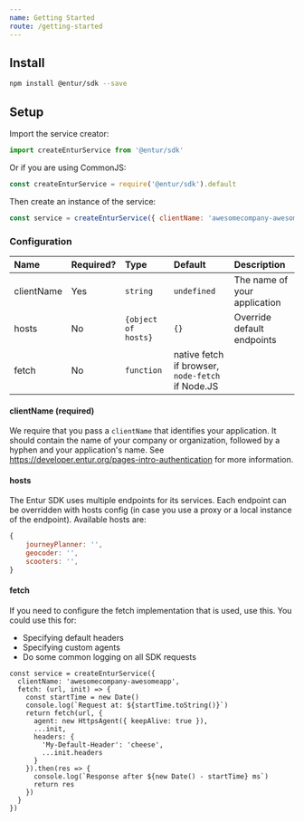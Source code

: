 ```yaml
---
name: Getting Started
route: /getting-started
---
```


## Install

```bash
npm install @entur/sdk --save
```

## Setup

Import the service creator:

```javascript
import createEnturService from '@entur/sdk'
```

Or if you are using CommonJS:

```javascript
const createEnturService = require('@entur/sdk').default
```

Then create an instance of the service:

```javascript
const service = createEnturService({ clientName: 'awesomecompany-awesomeapp' })
```

### Configuration

| Name       | Required? | Type                | Default                                          | Description                  |
| :--------- | --------- | :------------------ | :----------------------------------------------- | :--------------------------- |
| clientName | Yes       | `string`            | `undefined`                                      | The name of your application |
| hosts      | No        | `{object of hosts}` | `{}`                                             | Override default endpoints   |
| fetch      | No        | `function`          | native fetch if browser, `node-fetch` if Node.JS |                              |

#### clientName (required)

We require that you pass a `clientName` that identifies your application. It should contain the name of your company or organization,
followed by a hyphen and your application's name. See https://developer.entur.org/pages-intro-authentication for more information.

#### hosts

The Entur SDK uses multiple endpoints for its services. Each endpoint can be overridden with hosts config (in case you use a proxy or a local instance of the endpoint). Available hosts are:

```javascript
{
    journeyPlanner: '',
    geocoder: '',
    scooters: '',
}
```

#### fetch

If you need to configure the fetch implementation that is used, use this. You could use this for:

-   Specifying default headers
-   Specifying custom agents
-   Do some common logging on all SDK requests

```
const service = createEnturService({
  clientName: 'awesomecompany-awesomeapp',
  fetch: (url, init) => {
    const startTime = new Date()
    console.log(`Request at: ${startTime.toString()}`)
    return fetch(url, {
      agent: new HttpsAgent({ keepAlive: true }),
      ...init,
      headers: {
        'My-Default-Header': 'cheese',
        ...init.headers
      }
    }).then(res => {
      console.log(`Response after ${new Date() - startTime} ms`)
      return res
    })
  }
})
```
